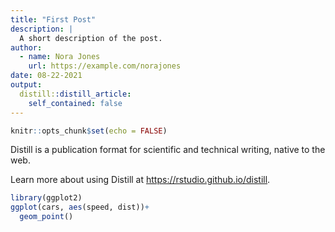 ```yaml
---
title: "First Post"
description: |
  A short description of the post.
author:
  - name: Nora Jones
    url: https://example.com/norajones
date: 08-22-2021
output:
  distill::distill_article:
    self_contained: false
---
```



```r
knitr::opts_chunk$set(echo = FALSE)
```

Distill is a publication format for scientific and technical writing, native to the web.

Learn more about using Distill at <https://rstudio.github.io/distill>.

```r
library(ggplot2)
ggplot(cars, aes(speed, dist))+
  geom_point()
```

